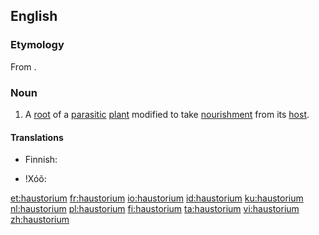 ==English==

===Etymology===
From {{etyl|la|en}} {{suffix|haustor|ium|gloss1=drain|lang=la|nocat=1}}.

===Noun===
{{wikipedia}}
{{en-noun|haustoria}}

# A [[root]] of a [[parasitic]] [[plant]] modified to take [[nourishment]] from its [[host]].

====Translations====
{{trans-top|root of a parasitic plant}}
* Finnish: {{t|fi|imujuuri}}
{{trans-mid}}
* ǃXóõ: {{t|nmn|gǁkxʻáã}}
{{trans-bottom}}

[[et:haustorium]]
[[fr:haustorium]]
[[io:haustorium]]
[[id:haustorium]]
[[ku:haustorium]]
[[nl:haustorium]]
[[pl:haustorium]]
[[fi:haustorium]]
[[ta:haustorium]]
[[vi:haustorium]]
[[zh:haustorium]]